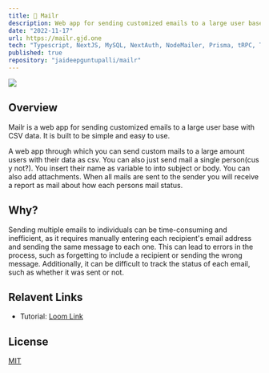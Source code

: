 ```yaml
---
title: 📩 Mailr
description: Web app for sending customized emails to a large user base with CSV data.
date: "2022-11-17"
url: https://mailr.gjd.one
tech: "Typescript, NextJS, MySQL, NextAuth, NodeMailer, Prisma, tRPC, TailwindCSS"
published: true
repository: "jaideepguntupalli/mailr"
---
```


[![](https://mailr.gjd.one/og.png)](https://mailr.gjd.one)

## Overview

Mailr is a web app for sending customized emails to a large user base with CSV data. It is built to be simple and easy to use.

A web app through which you can send custom mails to a large amount users with their data as csv. You can also just send mail a single person(cus y not?). You insert their name as variable to into subject or body. You can also add attachments. When all mails are sent to the sender you will receive a report as mail about how each persons mail status.

## Why?

Sending multiple emails to individuals can be time-consuming and inefficient, as it requires manually entering each recipient's email address and sending the same message to each one. This can lead to errors in the process, such as forgetting to include a recipient or sending the wrong message. Additionally, it can be difficult to track the status of each email, such as whether it was sent or not.

## Relavent Links

-   Tutorial: [Loom Link](https://www.loom.com/share/fa5269c48ec8402ca4419a14e54f61a5)

## License

[MIT](https://github.com/JaideepGuntupalli/mailr/blob/trunk/LICENSE)
